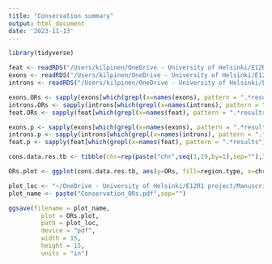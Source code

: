```yaml
---
title: "Conservation summary"
output: html_document
date: '2023-11-13'
---
```


```r
library(tidyverse)
```

```r
feat <- readRDS("/Users/kilpinen/OneDrive - University of Helsinki/E12R1 project/Heidi/Data/IGV/conservation_data/fishers_exact_test_results_ATAC_features.rds")
exons <- readRDS("/Users/kilpinen/OneDrive - University of Helsinki/E12R1 project/Heidi/Data/IGV/conservation_data/fishers_exact_test_results_exons_per_chromosome.rds")
introns <- readRDS("/Users/kilpinen/OneDrive - University of Helsinki/E12R1 project/Heidi/Data/IGV/conservation_data/fishers_exact_test_results_introns_per_chromosome.rds")
```


```r
exons.ORs <- sapply(exons[which(grepl(x=names(exons), pattern = ".*results"))],function(e){e$estimate})
introns.ORs <- sapply(introns[which(grepl(x=names(introns), pattern = ".*results"))],function(e){e$estimate})
feat.ORs <- sapply(feat[which(grepl(x=names(feat), pattern = ".*results"))],function(e){e$estimate})

exons.p <- sapply(exons[which(grepl(x=names(exons), pattern = ".*results"))],function(e){e$p.value})
introns.p <- sapply(introns[which(grepl(x=names(introns), pattern = ".*results"))],function(e){e$p.value})
feat.p <- sapply(feat[which(grepl(x=names(feat), pattern = ".*results"))],function(e){e$p.value})

cons.data.res.tb <- tibble(chr=rep(paste("chr",seq(1,19,by=1),sep=""),3),ORs=c(exons.ORs,introns.ORs,feat.ORs), region.type=c(rep("exon",19),rep("intron",19),rep("feature",19)), p.vals=c(exons.p,introns.p,feat.p))
```

```r
ORs.plot <- ggplot(cons.data.res.tb, aes(y=ORs, fill=region.type, x=chr)) + geom_bar(position="dodge", stat="identity") + ylab("Odds ratio") + theme_minimal(axis.text.x = element_text(size=14, angle=45))

plot_loc <- "~/OneDrive - University of Helsinki/E12R1 project/Manuscript I - Regulation of Tal1 dependent rV2 lineage bifurcation/Figures/plots/FigS4/"
plot_name <- paste("Conservation_ORs.pdf",sep="")

ggsave(filename = plot_name,
         plot = ORs.plot,
         path = plot_loc,
         device = "pdf",
         width = 15,
         height = 15,
         units = "in")
```


